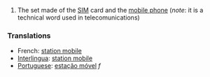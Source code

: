 #The set made of the [[SIM]] card and the [[mobile phone]] (''note'': it is a technical word used in telecomunications)

===Translations===

*French: [[station mobile]]
*[[Interlingua]]: [[station mobile]]
*[[Portuguese]]: [[estação móvel]] ''f''